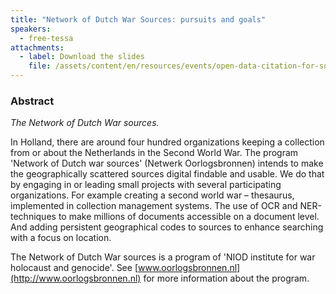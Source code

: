 ```yaml
---
title: "Network of Dutch War Sources: pursuits and goals"
speakers:
  - free-tessa
attachments:
  - label: Download the slides
    file: /assets/content/en/resources/events/open-data-citation-for-social-science-and-humanities/sessions/5/presentations/4/6.5-Free.pdf
---
```

### Abstract

*The Network of Dutch War sources.*

In Holland, there are around four hundred organizations keeping a collection from or about the Netherlands in the Second World War. The program 'Network of Dutch war sources' (Netwerk Oorlogsbronnen) intends to make the geographically scattered sources digital findable and usable. We do that by engaging in or leading small projects with several participating organizations. For example creating a second world war – thesaurus, implemented in collection management systems. The use of OCR and NER-techniques to make millions of documents accessible on a document level. And adding persistent geographical codes to sources to enhance searching with a focus on location.

The Network of Dutch War sources is a program of 'NIOD institute for war holocaust and genocide'. See [www.oorlogsbronnen.nl](http://www.oorlogsbronnen.nl) for more information about the program.
